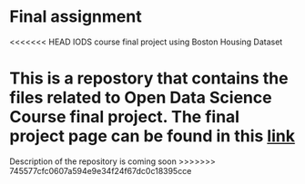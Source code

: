

# Final assignment


<<<<<<< HEAD
IODS course final project using Boston Housing Dataset

This is a repostory that contains the files related to Open Data Science Course final project. The final project page can be found in this [link](https://melakbet.github.io/IODS-final/)
=======

Description of the repository is coming soon
>>>>>>> 745577cfc0607a594e9e34f24f67dc0c18395cce
